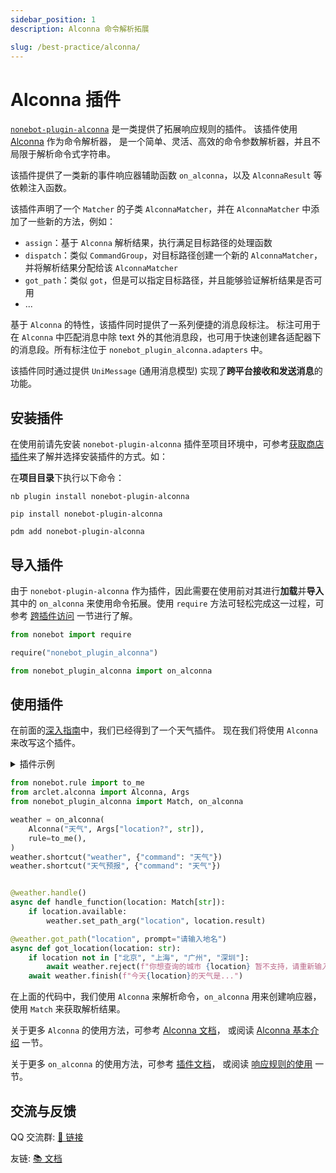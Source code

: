 ```yaml
---
sidebar_position: 1
description: Alconna 命令解析拓展

slug: /best-practice/alconna/
---
```



# Alconna 插件

[`nonebot-plugin-alconna`](https://github.com/nonebot/plugin-alconna) 是一类提供了拓展响应规则的插件。
该插件使用 [Alconna](https://github.com/ArcletProject/Alconna) 作为命令解析器，
是一个简单、灵活、高效的命令参数解析器，并且不局限于解析命令式字符串。

该插件提供了一类新的事件响应器辅助函数 `on_alconna`，以及 `AlconnaResult` 等依赖注入函数。

该插件声明了一个 `Matcher` 的子类 `AlconnaMatcher`，并在 `AlconnaMatcher` 中添加了一些新的方法，例如：

- `assign`：基于 `Alconna` 解析结果，执行满足目标路径的处理函数
- `dispatch`：类似 `CommandGroup`，对目标路径创建一个新的 `AlconnaMatcher`，并将解析结果分配给该 `AlconnaMatcher`
- `got_path`：类似 `got`，但是可以指定目标路径，并且能够验证解析结果是否可用
- ...

基于 `Alconna` 的特性，该插件同时提供了一系列便捷的消息段标注。
标注可用于在 `Alconna` 中匹配消息中除 text 外的其他消息段，也可用于快速创建各适配器下的消息段。所有标注位于 `nonebot_plugin_alconna.adapters` 中。

该插件同时通过提供 `UniMessage` (通用消息模型) 实现了**跨平台接收和发送消息**的功能。

## 安装插件

在使用前请先安装 `nonebot-plugin-alconna` 插件至项目环境中，可参考[获取商店插件](../../tutorial/store.mdx#安装插件)来了解并选择安装插件的方式。如：

在**项目目录**下执行以下命令：

<Tabs groupId="install">
<TabItem value="cli" label="使用 nb-cli">

```shell
nb plugin install nonebot-plugin-alconna
```

</TabItem>
<TabItem value="pip" label="使用 pip">

```shell
pip install nonebot-plugin-alconna
```

</TabItem>

<TabItem value="pdm" label="使用 pdm">

```shell
pdm add nonebot-plugin-alconna
```

</TabItem>
</Tabs>

## 导入插件

由于 `nonebot-plugin-alconna` 作为插件，因此需要在使用前对其进行**加载**并**导入**其中的 `on_alconna` 来使用命令拓展。使用 `require` 方法可轻松完成这一过程，可参考 [跨插件访问](../../advanced/requiring.md) 一节进行了解。

```python
from nonebot import require

require("nonebot_plugin_alconna")

from nonebot_plugin_alconna import on_alconna
```

## 使用插件

在前面的[深入指南](../../appendices/session-control.mdx)中，我们已经得到了一个天气插件。
现在我们将使用 `Alconna` 来改写这个插件。

<details>
  <summary>插件示例</summary>

```python title=weather/__init__.py
from nonebot import on_command
from nonebot.rule import to_me
from nonebot.matcher import Matcher
from nonebot.adapters import Message
from nonebot.params import CommandArg, ArgPlainText

weather = on_command("天气", rule=to_me(), aliases={"weather", "天气预报"})

@weather.handle()
async def handle_function(matcher: Matcher, args: Message = CommandArg()):
    if args.extract_plain_text():
        matcher.set_arg("location", args)

@weather.got("location", prompt="请输入地名")
async def got_location(location: str = ArgPlainText()):
    if location not in ["北京", "上海", "广州", "深圳"]:
        await weather.reject(f"你想查询的城市 {location} 暂不支持，请重新输入！")
    await weather.finish(f"今天{location}的天气是...")
```

</details>

```python {5-10,14-16,18-19}
from nonebot.rule import to_me
from arclet.alconna import Alconna, Args
from nonebot_plugin_alconna import Match, on_alconna

weather = on_alconna(
    Alconna("天气", Args["location?", str]),
    rule=to_me(),
)
weather.shortcut("weather", {"command": "天气"})
weather.shortcut("天气预报", {"command": "天气"})


@weather.handle()
async def handle_function(location: Match[str]):
    if location.available:
        weather.set_path_arg("location", location.result)

@weather.got_path("location", prompt="请输入地名")
async def got_location(location: str):
    if location not in ["北京", "上海", "广州", "深圳"]:
        await weather.reject(f"你想查询的城市 {location} 暂不支持，请重新输入！")
    await weather.finish(f"今天{location}的天气是...")
```

在上面的代码中，我们使用 `Alconna` 来解析命令，`on_alconna` 用来创建响应器，使用 `Match` 来获取解析结果。

关于更多 `Alconna` 的使用方法，可参考 [Alconna 文档](https://arclet.top/docs/tutorial/alconna)，
或阅读 [Alconna 基本介绍](./command.md) 一节。

关于更多 `on_alconna` 的使用方法，可参考 [插件文档](https://github.com/nonebot/plugin-alconna/blob/master/docs.md)，
或阅读 [响应规则的使用](./matcher.md) 一节。

## 交流与反馈

QQ 交流群: [🔗 链接](https://jq.qq.com/?_wv=1027&k=PUPOnCSH)

友链: [📚 文档](https://graiax.cn/guide/message_parser/alconna.html)
